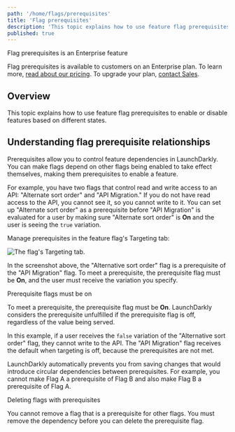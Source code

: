 ```yaml
---
path: '/home/flags/prerequisites'
title: 'Flag prerequisites'
description: 'This topic explains how to use feature flag prerequisites to enable or disable features based on different states. Prerequisites allow you to control feature dependencies in LaunchDarkly. You can make flags depend on other flags being enabled to take effect themselves.'
published: true
---
```


<Callout intent="primary">
<CalloutTitle>Flag prerequisites is an Enterprise feature</CalloutTitle>
<CalloutDescription>

Flag prerequisites is available to customers on an Enterprise plan. To learn more, [read about our pricing](https://launchdarkly.com/pricing/). To upgrade your plan, [contact Sales](https://launchdarkly.com/contact-sales/).

</CalloutDescription>
</Callout>

## Overview

This topic explains how to use feature flag prerequisites to enable or disable features based on different states.

## Understanding flag prerequisite relationships

Prerequisites allow you to control feature dependencies in LaunchDarkly. You can make flags depend on other flags being enabled to take effect themselves, making them prerequisites to enable a feature.

For example, you have two flags that control read and write access to an API: "Alternate sort order" and "API Migration." If you do not have read access to the API, you cannot see it, so you cannot write to it. You can set up "Alternate sort order" as a prerequisite before "API Migration" is evaluated for a user by making sure "Alternate sort order" is **On** and the user is seeing the `true` variation.

Manage prerequisites in the feature flag's Targeting tab:

![The flag's Targeting tab.](../../images/flag-targeting-prerequisite.png)


In the screenshot above, the "Alternative sort order" flag is a prerequisite of the "API Migration" flag. To meet a prerequisite, the prerequisite flag must be **On**, and the user must receive the variation you specify.

<Callout intent="info">
<CalloutTitle>Prerequisite flags must be on</CalloutTitle>
<CalloutDescription>

To meet a prerequisite, the prerequisite flag must be **On**. LaunchDarkly considers the prerequisite unfulfilled if the prerequisite flag is off, regardless of the value being served.

</CalloutDescription>
</Callout>

In this example, if a user receives the `false` variation of the "Alternative sort order" flag, they cannot write to the API. The "API Migration" flag receives the default when targeting is off, because the prerequisites are not met.

LaunchDarkly automatically prevents you from saving changes that would introduce circular dependencies between prerequisites. For example, you cannot make Flag A a prerequisite of Flag B and also make Flag B a prerequisite of Flag A.

<Callout intent="alert">
<CalloutTitle>Deleting flags with prerequisites</CalloutTitle>
<CalloutDescription>

You cannot remove a flag that is a prerequisite for other flags. You must remove the dependency before you can delete the prerequisite flag.

</CalloutDescription>
</Callout>
